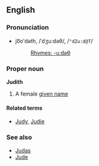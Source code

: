 ==English==
===Pronunciation===
*jo͞o'dəth, /ˈdʒuːdəθ/, /<tt>"dZu:d@T</tt>/
*:[[Rhymes:English:-uːdəθ|Rhymes: -uːdəθ]]

===Proper noun===
'''Judith'''

# A female [[given name]]

====Related terms====
*[[Judy]], [[Judie]]

===See also===<!-- not sure if these are related -->
*[[Judas]]
*[[Jude]]